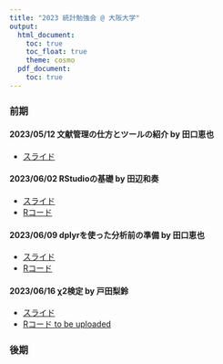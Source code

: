 ```yaml
---
title: "2023 統計勉強会 @ 大阪大学"
output:
  html_document:
    toc: true
    toc_float: true
    theme: cosmo
  pdf_document:
    toc: true
---
```


### 前期

#### 2023/05/12 文献管理の仕方とツールの紹介 by 田口恵也

- [スライド](https://www.dropbox.com/s/9bs6bkgytacsknl/20230512_IntroductionToLiteratureManagementTechniquesAndTools_Taguchi.pptx?dl=0)

#### 2023/06/02 RStudioの基礎 by 田辺和奏

- [スライド](https://www.dropbox.com/s/931jp66tvosmxha/20230602_RStudioBasics_Tanabe.pptx?dl=0)
- [Rコード](http://htmlpreview.github.io/?https://github.com/atsushikanayama/statistics/blob/main/2023StatsStudySessions%40OsakaUniversity/20230602_RStudioBasics_Tanabe.html)

#### 2023/06/09 dplyrを使った分析前の準備 by 田口恵也

- [スライド](https://www.dropbox.com/s/aulg3ts5a8132ps/20230609_UsingDplyr_Taguchi.pptx?dl=0)
- [Rコード](http://htmlpreview.github.io/?https://github.com/atsushikanayama/statistics/blob/main/2023StatsStudySessions%40OsakaUniversity/20230609_UsingDplyr_Taguchi.html)

#### 2023/06/16 χ2検定 by 戸田梨鈴

- [スライド](https://www.dropbox.com/s/hagtd94paot9nil/20230616_ChiSquareTest_Toda.pptx?dl=0)
- [Rコード to be uploaded]()

### 後期


